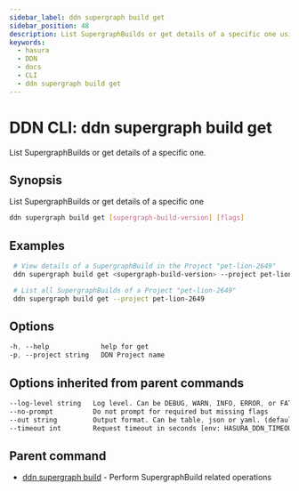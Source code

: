 ```yaml
---
sidebar_label: ddn supergraph build get
sidebar_position: 48
description: List SupergraphBuilds or get details of a specific one using the DDN CLI
keywords:
  - hasura
  - DDN
  - docs
  - CLI
  - ddn supergraph build get
---
```


# DDN CLI: ddn supergraph build get

List SupergraphBuilds or get details of a specific one.

## Synopsis

List SupergraphBuilds or get details of a specific one

```bash
ddn supergraph build get [supergraph-build-version] [flags]
```

## Examples

```bash
 # View details of a SupergraphBuild in the Project "pet-lion-2649"
 ddn supergraph build get <supergraph-build-version> --project pet-lion-2649

 # List all SupergraphBuilds of a Project "pet-lion-2649"
 ddn supergraph build get --project pet-lion-2649
```

## Options

```sass
-h, --help             help for get
-p, --project string   DDN Project name
```

## Options inherited from parent commands

```sass
--log-level string   Log level. Can be DEBUG, WARN, INFO, ERROR, or FATAL. (default "INFO")
--no-prompt          Do not prompt for required but missing flags
--out string         Output format. Can be table, json or yaml. (default "table")
--timeout int        Request timeout in seconds [env: HASURA_DDN_TIMEOUT] (default 100)
```

## Parent command

- [ddn supergraph build](/cli/commands/ddn_supergraph_build) - Perform SupergraphBuild related operations
